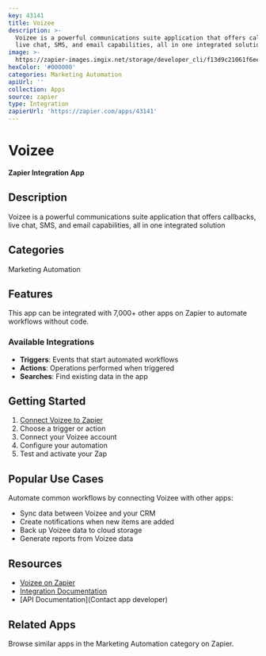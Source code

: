 ```yaml
---
key: 43141
title: Voizee
description: >-
  Voizee is a powerful communications suite application that offers callbacks,
  live chat, SMS, and email capabilities, all in one integrated solution
image: >-
  https://zapier-images.imgix.net/storage/developer_cli/f13d9c21061f6ee2f456b57425979c92.png?auto=format%2Ccompress&ixlib=python-3.0.0&q=50
hexColor: '#000000'
categories: Marketing Automation
apiUrl: ''
collection: Apps
source: zapier
type: Integration
zapierUrl: 'https://zapier.com/apps/43141'
---
```

# Voizee

**Zapier Integration App**

## Description

Voizee is a powerful communications suite application that offers callbacks, live chat, SMS, and email capabilities, all in one integrated solution

## Categories

Marketing Automation

## Features

This app can be integrated with 7,000+ other apps on Zapier to automate workflows without code.

### Available Integrations

- **Triggers**: Events that start automated workflows
- **Actions**: Operations performed when triggered
- **Searches**: Find existing data in the app

## Getting Started

1. [Connect Voizee to Zapier](https://zapier.com/apps/43141)
2. Choose a trigger or action
3. Connect your Voizee account
4. Configure your automation
5. Test and activate your Zap

## Popular Use Cases

Automate common workflows by connecting Voizee with other apps:

- Sync data between Voizee and your CRM
- Create notifications when new items are added
- Back up Voizee data to cloud storage
- Generate reports from Voizee data

## Resources

- [Voizee on Zapier](https://zapier.com/apps/43141)
- [Integration Documentation](https://zapier.com/apps/43141/integrations)
- [API Documentation](Contact app developer)

## Related Apps

Browse similar apps in the Marketing Automation category on Zapier.
